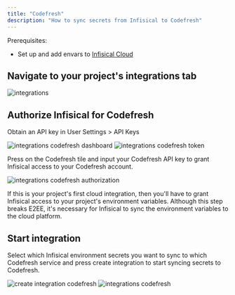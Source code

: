 ```yaml
---
title: "Codefresh"
description: "How to sync secrets from Infisical to Codefresh"
---
```


Prerequisites:

- Set up and add envars to [Infisical Cloud](https://app.infisical.com)

## Navigate to your project's integrations tab

![integrations](../../images/integrations.png)

## Authorize Infisical for Codefresh

Obtain an API key in User Settings > API Keys

![integrations codefresh dashboard](../../images/integrations/codefresh/integrations-codefresh-dashboard.png)
![integrations codefresh token](../../images/integrations/codefresh/integrations-codefresh-token.png)

Press on the Codefresh tile and input your Codefresh API key to grant Infisical access to your Codefresh account.

![integrations codefresh authorization](../../images/integrations/codefresh/integrations-codefresh-auth.png)

<Info>
  If this is your project's first cloud integration, then you'll have to grant
  Infisical access to your project's environment variables. Although this step
  breaks E2EE, it's necessary for Infisical to sync the environment variables to
  the cloud platform.
</Info>

## Start integration

Select which Infisical environment secrets you want to sync to which Codefresh service and press create integration to start syncing secrets to Codefresh.

![create integration codefresh](../../images/integrations/codefresh/integrations-codefresh-create.png)
![integrations codefresh](../../images/integrations/codefresh/integrations-codefresh.png)
